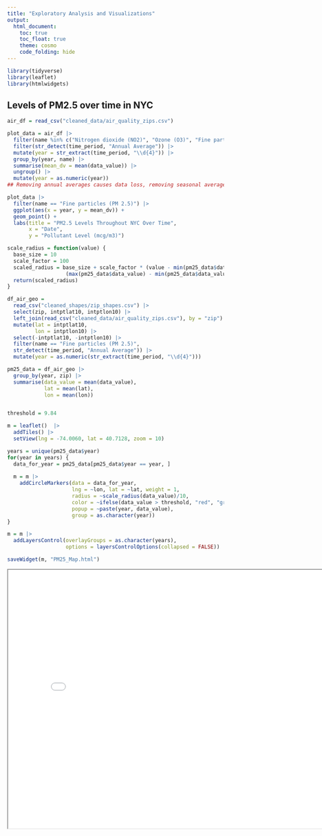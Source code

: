 ```yaml
---
title: "Exploratory Analysis and Visualizations"
output: 
  html_document:
    toc: true
    toc_float: true
    theme: cosmo
    code_folding: hide
---
```


```r
library(tidyverse)
library(leaflet)
library(htmlwidgets)
```

## Levels of PM2.5 over time in NYC

```r
air_df = read_csv("cleaned_data/air_quality_zips.csv")

plot_data = air_df |> 
  filter(name %in% c("Nitrogen dioxide (NO2)", "Ozone (O3)", "Fine particles (PM 2.5)")) |> 
  filter(str_detect(time_period, "Annual Average")) |> 
  mutate(year = str_extract(time_period, "\\d{4}")) |>  
  group_by(year, name) |> 
  summarise(mean_dv = mean(data_value)) |> 
  ungroup() |> 
  mutate(year = as.numeric(year))
## Removing annual averages causes data loss, removing seasonal averages does not.

plot_data |> 
  filter(name == "Fine particles (PM 2.5)") |>
  ggplot(aes(x = year, y = mean_dv)) +
  geom_point() +
  labs(title = "PM2.5 Levels Throughout NYC Over Time",
       x = "Date",
       y = "Pollutant Level (mcg/m3)")
```

```r
scale_radius = function(value) {
  base_size = 10  
  scale_factor = 100 
  scaled_radius = base_size + scale_factor * (value - min(pm25_data$data_value)) / 
                   (max(pm25_data$data_value) - min(pm25_data$data_value))
  return(scaled_radius)
}

df_air_geo = 
  read_csv("cleaned_shapes/zip_shapes.csv") |> 
  select(zip, intptlat10, intptlon10) |> 
  left_join(read_csv("cleaned_data/air_quality_zips.csv"), by = "zip") |> 
  mutate(lat = intptlat10,
         lon = intptlon10) |> 
  select(-intptlat10, -intptlon10) |> 
  filter(name == "Fine particles (PM 2.5)",
  str_detect(time_period, "Annual Average")) |> 
  mutate(year = as.numeric(str_extract(time_period, "\\d{4}")))

pm25_data = df_air_geo |> 
  group_by(year, zip) |> 
  summarise(data_value = mean(data_value),
            lat = mean(lat),  
            lon = mean(lon))


threshold = 9.84

m = leaflet()  |> 
  addTiles() |>  
  setView(lng = -74.0060, lat = 40.7128, zoom = 10) 

years = unique(pm25_data$year)
for(year in years) {
  data_for_year = pm25_data[pm25_data$year == year, ]
  
  m = m |>
    addCircleMarkers(data = data_for_year,
                     lng = ~lon, lat = ~lat, weight = 1,
                     radius = ~scale_radius(data_value)/10,
                     color = ~ifelse(data_value > threshold, "red", "green"),
                     popup = ~paste(year, data_value),
                     group = as.character(year))
}

m = m |>
  addLayersControl(overlayGroups = as.character(years),
                   options = layersControlOptions(collapsed = FALSE))

saveWidget(m, "PM25_Map.html")
```

<iframe src="PM25_Map.html" width="800" height="600"></iframe>
